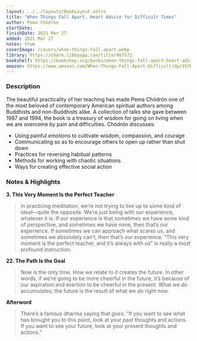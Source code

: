 ```yaml
---
layout: ../../layouts/BookLayout.astro
title: "When Things Fall Apart. Heart Advice for Difficult Times"
author: Pema Chödrön
startDate:
finishDate: 2021 Mar 27
added: 2021 Mar 27
notes: true
coverImage: /covers/when-things-fall-apart.webp
library: https://share.libbyapp.com/title/467572
bookshelf: https://bookshop.org/books/when-things-fall-apart-heart-advice-for-difficult-times-9781611803433/9781611803433
amazon: https://www.amazon.com/When-Things-Fall-Apart-Difficult/dp/1570621608/
---
```


<ReadingTime
  startDate  = {frontmatter.startDate}
  finishDate = {frontmatter.finishDate}
/>

### Description
The beautiful practicality of her teaching has made Pema Chödrön one of the most beloved of contemporary American spiritual authors among Buddhists and non-Buddhists alike. A collection of talks she gave between 1987 and 1994, the book is a treasury of wisdom for going on living when we are overcome by pain and difficulties. Chödrön discusses:

* Using painful emotions to cultivate wisdom, compassion, and courage
* Communicating so as to encourage others to open up rather than shut down
* Practices for reversing habitual patterns
* Methods for working with chaotic situations
* Ways for creating effective social action

### Notes & Highlights
**3. This Very Moment Is the Perfect Teacher**
> In practicing meditation, we’re not trying to live up to some kind of ideal—quite the opposite. We’re just being with our experience, whatever it is. If our experience is that sometimes we have some kind of perspective, and sometimes we have none, then that’s our experience. If sometimes we can approach what scares us, and sometimes we absolutely can’t, then that’s our experience. “This very moment is the perfect teacher, and it’s always with us” is really a most profound instruction.

**22. The Path Is the Goal**
> Now is the only time. How we relate to it creates the future. In other words, if we’re going to be more cheerful in the future, it’s because of our aspiration and exertion to be cheerful in the present. What we do accumulates; the future is the result of what we do right now.

**Afterword**
> There’s a famous dharma saying that goes: “If you want to see what has brought you to this point, look at your past thoughts and actions. If you want to see your future, look at your present thoughts and actions.”

<BuyBook
  library   = {frontmatter.library}
  bookshelf = {frontmatter.bookshelf}
  amazon    = {frontmatter.amazon}
/>
